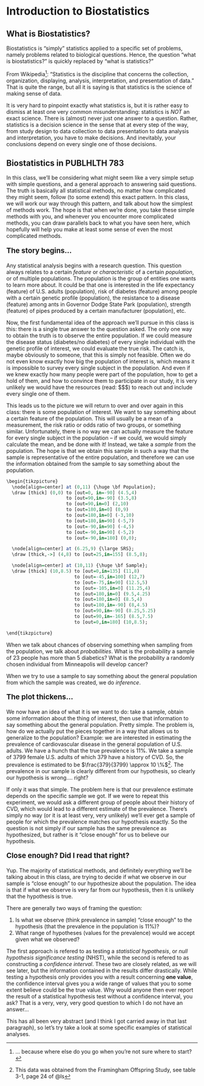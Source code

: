 # Introduction to Biostatistics {#intro}

## What is Biostatistics?

Biostatistics is "simply" statistics applied to a specific set of problems, namely problems related to biological questions. Hence, the question "what is biostatistics?" is quickly replaced by "what is statistics?" 

From Wikipedia^[... because where else do you go when you're not sure where to start?]: "Statistics is the discipline that concerns the collection, organization, displaying, analysis, interpretation, and presentation of data." That is quite the range, but all it is saying is that statistics is the science of making sense of data. 

It is very hard to pinpoint exactly what statistics is, but it is rather easy to dismiss at least one very common misunderstanding: statistics is *NOT* an exact science. There is (almost) never just one answer to a question. Rather, statistics is a decision science in the sense that at every step of the way, from study design to data collection to data presentation to data analysis and interpretation, you have to make decisions. And inevitably, your conclusions depend on every single one of those decisions. 

## Biostatistics in PUBLHLTH 783

In this class, we'll be considering what might seem like a very simple setup with simple questions, and a general approach to answering said questions. The truth is basically all statistical methods, no matter how complicated they might seem, follow (to some extend) this exact pattern. In this class, we will work our way through this pattern, and talk about how the simplest of methods work. The hope is that when we're done, you take these simple methods with you, and whenever you encounter more complicated methods, you can draw parallels back to what you have seen here, which hopefully will help you make at least some sense of even the most complicated methods. 

<div style="font-size: 14pt; font-weight: bold">
The story begins...
</div>

Any statistical analysis begins with a research question. This question always relates to a certain *feature* or *characteristic* of a certain *population*, or of multiple populations. The population is the group of entities one wants to learn more about. It could be that one is interested in the life expectancy (feature) of U.S. adults (population), risk of diabetes (feature) among people with a certain genetic profile (population), the resistance to a disease (feature) among ants in Governor Dodge State Park (population), strength (feature) of pipes produced by a certain manufacturer (population), etc. 

Now, the first fundamental idea of the approach we'll pursue in this class is this: there is a single true answer to the question asked. The only one way to obtain the truth is to observe the entire population. If we could measure the disease status (diabetes/no diabetes) of every single individual with the genetic profile of interest, we could evaluate the true risk. The catch is, maybe obviously to someone, that this is simply not feasible. Often we do not even know exactly how big the population of interest is, which means it is impossible to survey every single subject in the population. And even if we knew exactly how many people were part of the population, how to get a hold of them, and how to convince them to participate in our study, it is very unlikely we would have the resources (read: \$\$\$) to reach out and include every single one of them. 

This leads us to the picture we will return to over and over again in this class: there is some population of interest. We want to say something about a certain feature of the population. This will usually be a mean of a measurement, the risk ratio or odds ratio of two groups, or something similar. Unfortunately, there is no way we can actually measure the feature for every single subject in the population -- if we could, we would simply calculate the mean, and be done with it! Instead, we take a *sample* from the population. The hope is that we obtain this sample in such a way that the sample is representative of the entire population, and therefore we can use the information obtained from the sample to say something about the population. 

```r
\begin{tikzpicture}
  \node[align=center] at (0,11) {\huge \bf Population};
  \draw [thick] (0,0) to [out=0, in=-90] (4.5,4)
                      to [out=90,in=-90] (3.5,8)
                      to [out=90,in=0] (2,10)
                      to [out=180,in=0] (0,9)
                      to [out=180,in=0] (-3,10)
                      to [out=180,in=90] (-5,7)
                      to [out=-90,in=90] (-4,5)
                      to [out=-90,in=90] (-5,2)
                      to [out=-90,in=180] (0,0);

  \node[align=center] at (6.25,9) {\large SRS};
  \draw [thick,->] (4,8) to [out=25,in=155] (8.5,8);

  \node[align=center] at (10,11) {\huge \bf Sample};
  \draw [thick] (10,8.5) to [out=0,in=135] (11,8)
                         to [out=-45,in=100] (12,7)
                         to [out=-75,in=90] (12.5,5)
                         to [out=-105,in=0] (11.25,4)
                         to [out=180,in=0] (9.5,4.25)
                         to [out=180,in=0] (8.5,4)
                         to [out=180,in=-90] (8,4.5)
                         to [out=90,in=-90] (8.25,5.25)
                         to [out=90,in=-165] (8.5,7.5)
                         to [out=0,in=180] (10,8.5);

\end{tikzpicture}
```

When we talk about chances of observing something when sampling from the population, we talk about *probabilities*. What is the probability a sample of 23 people has more than 5 diabetics? What is the probability a randomly chosen individual from Minneapolis will develop cancer? 

When we try to use a sample to say something about the general population from which the sample was created, we do *inference*. 

<div style="font-size: 14pt; font-weight: bold">
The plot thickens...
</div>

We now have an idea of what it is we want to do: take a sample, obtain some information about the thing of interest, then use that information to say something about the general population. Pretty simple. The problem is, how do we actually put the pieces together in a way that allows us to generalize to the population? Example: we are interested in estimating the prevalence of cardiovascular disease in the general population of U.S. adults. We have a hunch that the true prevalence is 11\%. We take a sample of 3799 female U.S. adults of which 379 have a history of CVD. So, the prevalence is estimated to be $\frac{379}{3799} \approx 10 \%$^[This data was obtained from the Framingham Offspring Study, see table 3-1, page 24 of @ls]. The prevalence in our sample is clearly different from our hypothesis, so clearly our hypothesis is wrong.... right?

If only it was that simple. The problem here is that our prevalence estimate depends on the specific sample we got. If we were to repeat this experiment, we would ask a different group of people about their history of CVD, which would lead to a different estimate of the prevalence. There's simply no way (or it is at least very, very unlikely) we'll ever get a sample of people for which the prevalence matches our hypothesis exactly. So the question is not simply if our sample has the same prevalence as hypothesized, but rather is it "close enough" for us to believe our hypothesis. 

<div style="font-size: 14pt; font-weight: bold"> 
Close enough? Did I read that right?
</div>

Yup. The majority of statistical methods, and definitely everything we'll be talking about in this class, are trying to decide if what we observe in our sample is "close enough" to our hypothesize about the population. The idea is that if what we observe is very far from our hypothesis, then it is unlikely that the hypothesis is true. 

There are generally two ways of framing the question: 

1. Is what we observe (think prevalence in sample) "close enough" to the hypothesis (that the prevalence in the population is 11\%)?
2. What range of hypotheses (values for the prevalence) would we accept given what we observed?

The first approach is refered to as testing a *statistical hypothesis*, or *null hypothesis significance testing* (NHST), while the second is refered to as constructing a *confidence interval*. These two are closely related, as we will see later, but the information contained in the results differ drastically. While testing a hypothesis only provides you with a result concerning **one value**, the confidence interval gives you a wide range of values that you to some extent believe could be the true value. Why would anyone then ever report the result of a statistical hypothesis test without a confidence interval, you ask? That is a very, very, very good question to which I do not have an answer...

This has all been very abstract (and I think I got carried away in that last paragraph), so let's try take a look at some specific examples of statistical analyses. 

